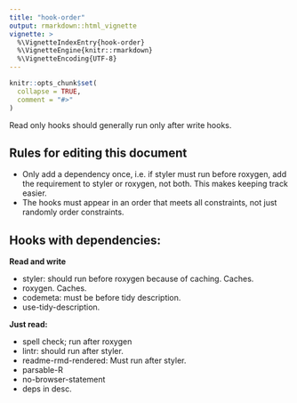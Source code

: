 ```yaml
---
title: "hook-order"
output: rmarkdown::html_vignette
vignette: >
  %\VignetteIndexEntry{hook-order}
  %\VignetteEngine{knitr::rmarkdown}
  %\VignetteEncoding{UTF-8}
---
```


```r
knitr::opts_chunk$set(
  collapse = TRUE,
  comment = "#>"
)
```

Read only hooks should generally run only after write hooks.

## Rules for editing this document

-   Only add a dependency once, i.e. if styler must run before roxygen, add the requirement to styler or roxygen, not both. This makes keeping track easier.
-   The hooks must appear in an order that meets all constraints, not just randomly order constraints.

## Hooks with dependencies:

**Read and write**

-   styler: should run before roxygen because of caching. Caches.
-   roxygen. Caches.
-   codemeta: must be before tidy description.
-   use-tidy-description.

**Just read:**

-   spell check; run after roxygen
-   lintr: should run after styler.
-   readme-rmd-rendered: Must run after styler.
-   parsable-R
-   no-browser-statement
-   deps in desc.
